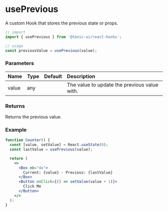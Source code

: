 # usePrevious

A custom Hook that stores the previous state or props.

```js
// import
import { usePrevious } from '@tonic-ui/react-hooks';

// usage
const previousValue = usePrevious(value);
```

### Parameters

| Name | Type | Default | Description |
| :--- | :--- | :------ | :---------- |
| value | any | | The value to update the previous value with. |

### Returns

Returns the previous value.

### Example

```jsx
function Counter() {
  const [value, setValue] = React.useState(0);
  const lastValue = usePrevious(value);

  return (
    <>
      <Box mb="4x">
        Current: {value} - Previous: {lastValue}
      </Box>
      <Button onClick={() => setValue(value + 1)}>
        Click Me
      </Button>
    </>
  );
}
```

